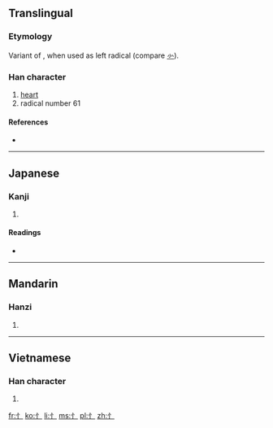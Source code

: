 {{also|心|㣺}}
==Translingual==
===Etymology===
Variant of {{term|心||heart|sc=Hani}}, when used as left radical (compare [[㣺]]).

===Han character===
{{Han char|rn=61|rad=心|as=00|sn=3|four=|canj=竹卜 (HY)}}

# [[heart]]
# radical number 61

====References====
* {{Han ref|kx=0375.011|dkj=10297|dj=0701.020|hdz=42267.011|uh=5FC4|ud=24516}}

----

==Japanese==

===Kanji===
{{ja-kanji|grade=|rs=心00}}

# {{defn|lang=ja|sort=心00}}

====Readings====
* {{ja-readings|on=|kun=[[りっしんべん]] (risshinben)}}

----

==Mandarin==

===Hanzi===
{{cmn-hanzi|pin=shúxīnpángr (shu4xin1pang(r)2, 竖心旁)|wg=<sup>2</sup>}}

# {{defn|lang=cmn|sort=心00}}

----

==Vietnamese==

===Han character===
{{vi-hantu|[[tâm]]|rs=心00}}

# {{defn|lang=vi|sort=心00}}

[[fr:忄]]
[[ko:忄]]
[[li:忄]]
[[ms:忄]]
[[pl:忄]]
[[zh:忄]]